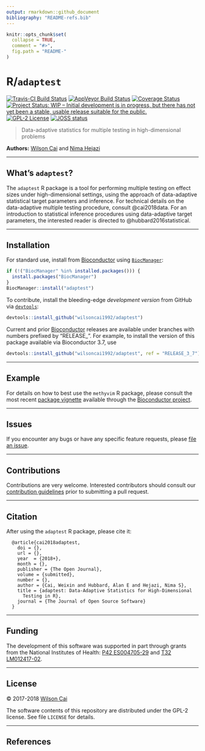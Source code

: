 ```yaml
---
output: rmarkdown::github_document
bibliography: "README-refs.bib"
---
```


<!-- README.md is generated from README.Rmd. Please edit that file -->

```r
knitr::opts_chunk$set(
  collapse = TRUE,
  comment = "#>",
  fig.path = "README-"
)
```

# R/`adaptest`

[![Travis-CI Build Status](https://travis-ci.org/wilsoncai1992/adaptest.svg?branch=master)](https://travis-ci.org/wilsoncai1992/adaptest?branch=master)
[![AppVeyor Build  Status](https://ci.appveyor.com/api/projects/status/github/wilsoncai1992/adaptest?branch=master&svg=true)](https://ci.appveyor.com/project/wilsoncai1992/adaptest/)
[![Coverage Status](https://img.shields.io/codecov/c/github/wilsoncai1992/adaptest/master.svg)](https://codecov.io/github/wilsoncai1992/adaptest?branch=master)
[![Project Status: WIP – Initial development is in progress, but there has not yet been a stable, usable release suitable for the public.](http://www.repostatus.org/badges/latest/wip.svg)](http://www.repostatus.org/#wip)
[![GPL-2 License](http://img.shields.io/:license-gpl2-blue.svg)](http://www.gnu.org/licenses/gpl-2.0.html)
[![JOSS status](http://joss.theoj.org/papers/7618d7d14ac77f6f502df3f9eac5917d/status.svg)](http://joss.theoj.org/papers/7618d7d14ac77f6f502df3f9eac5917d)

> Data-adaptive statistics for multiple testing in high-dimensional problems

__Authors:__ [Wilson Cai](https://stat.berkeley.edu/~wcai) and [Nima
Hejazi](https://nimahejazi.org)

---

## What's `adaptest`?

The `adaptest` R package is a tool for performing multiple testing on effect
sizes under high-dimensional settings, using the approach of data-adaptive
statistical target parameters and inference. For technical details on the
data-adaptive multiple testing procedure, consult @cai2018data. For an
introduction to statistical inference procedures using data-adaptive target
parameters, the interested reader is directed to @hubbard2016statistical.

---

## Installation

For standard use, install from
[Bioconductor](https://bioconductor.org/packages/adaptest) using
[`BiocManager`](https://CRAN.R-project.org/package=BiocManager):
```r
if (!("BiocManager" %in% installed.packages())) {
  install.packages("BiocManager")
}
BiocManager::install("adaptest")
```

To contribute, install the bleeding-edge _development version_ from GitHub via
[`devtools`](https://www.rstudio.com/products/rpackages/devtools/):

```r
devtools::install_github("wilsoncai1992/adaptest")
```

Current and prior [Bioconductor](https://bioconductor.org) releases are
available under branches with numbers prefixed by "RELEASE_". For example, to
install the version of this package available via Bioconductor 3.7, use

```r
devtools::install_github("wilsoncai1992/adaptest", ref = "RELEASE_3_7")
```

---

## Example

For details on how to best use the `methyvim` R package, please consult the most
recent [package
vignette](https://bioconductor.org/packages/release/bioc/vignettes/adaptest/inst/doc/differentialExpression.html)
available through the [Bioconductor
project](https://bioconductor.org/packages/adaptest).

---

## Issues

If you encounter any bugs or have any specific feature requests, please [file an
issue](https://github.com/wilsoncai1992/adaptest/issues).

---

## Contributions

Contributions are very welcome. Interested contributors should consult our
[contribution
guidelines](https://github.com/wilsoncai1992/adaptest/blob/master/CONTRIBUTING.md)
prior to submitting a pull request.

---

## Citation

After using the `adaptest` R package, please cite it:

      @article{cai2018adaptest,
        doi = {},
        url = {},
        year  = {2018+},
        month = {},
        publisher = {The Open Journal},
        volume = {submitted},
        number = {},
        author = {Cai, Weixin and Hubbard, Alan E and Hejazi, Nima S},
        title = {adaptest: Data-Adaptive Statistics for High-Dimensional
          Testing in R},
        journal = {The Journal of Open Source Software}
      }

---

## Funding

The development of this software was supported in part through grants from the
National Institutes of Health: [P42 ES004705-29](https://projectreporter.nih.gov/project_info_details.cfm?aid=9260357&map=y)
and [T32 LM012417-02](https://projectreporter.nih.gov/project_info_description.cfm?aid=9248418&icde=37849831&ddparam=&ddvalue=&ddsub=&cr=1&csb=default&cs=ASC&pball=).

---

## License

&copy; 2017-2018 [Wilson Cai](https://statistics.berkeley.edu/~wcai)

The software contents of this repository are distributed under the GPL-2
license. See file `LICENSE` for details.

---

## References

